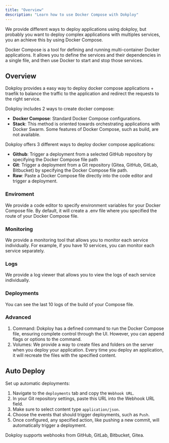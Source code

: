 ```yaml
---
title: "Overview"
description: "Learn how to use Docker Compose with Dokploy"
---
```


We provide different ways to deploy applications using dokploy, but probably you want to deploy complex applications with multiples services, you an achieve this by using Docker Compose.

Docker Compose is a tool for defining and running multi-container Docker applications. It allows you to define the services and their dependencies in a single file, and then use Docker to start and stop those services.

## Overview

Dokploy provides a easy way to deploy docker compose applications + traefik to balance the traffic to the application and redirect the requests to the right service.

Dokploy includes 2 ways to create docker compose:

- **Docker Compose**: Standard Docker Compose configurations.
- **Stack**: This method is oriented towards orchestrating applications with Docker Swarm. Some features of Docker Compose, such as build, are not available.


Dokploy offers 3 different ways to deploy docker compose applications:

- **Github**: Trigger a deployment from a selected GitHub repository by specifying the Docker Compose file path
- **Git**: Trigger a deployment from a Git repository (Gitea, GitHub, GitLab, Bitbucket) by specifying the Docker Compose file path.
- **Raw**: Paste a Docker Compose file directly into the code editor and trigger a deployment.

### Enviroment

We provide a code editor to specify environment variables for your Docker Compose file. By default, it will create a .env file where you specified the route of your Docker Compose file.


###  Monitoring

We provide a monitoring tool that allows you to monitor each service individually. For example, if you have 10 services, you can monitor each service separately.

### Logs

We provide a log viewer that allows you to view the logs of each service individually.


### Deployments

You can see the last 10 logs of the build of your Compose file.


### Advanced

1. Command: Dokploy has a defined command to run the Docker Compose file, ensuring complete control through the UI. However, you can append flags or options to the command.
2. Volumes: We provide a way to create files and folders on the server when you deploy your application. Every time you deploy an application, it will recreate the files with the specified content.

<ImageZoom  src="/assets/images/compose/overview.png" width={800} height={630} quality={100} priority alt='home og image' className="rounded-lg" />



## Auto Deploy

Set up automatic deployments:

1. Navigate to the `deployments` tab and copy the `Webhook URL`.
2. In your Git repository settings, paste this URL into the Webhook URL field.
3. Make sure to select content type `application/json`.
4. Choose the events that should trigger deployments, such as `Push`.
5. Once configured, any specified action, like pushing a new commit, will automatically trigger a deployment.

Dokploy supports webhooks from GitHub, GitLab, Bitbucket, Gitea.
